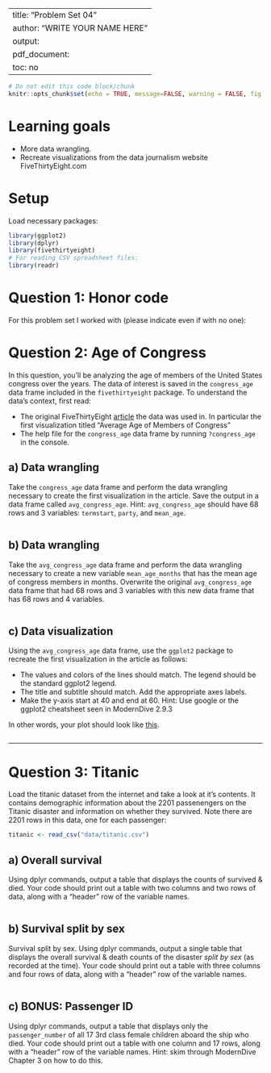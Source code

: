 
---
title: "Problem Set 04"
author: "WRITE YOUR NAME HERE"
output:
  pdf_document:
    toc: no
---

```r
# Do not edit this code block/chunk
knitr::opts_chunk$set(echo = TRUE, message=FALSE, warning = FALSE, fig.width = 16/2, fig.height = 9/2)
```

# Learning goals

* More data wrangling.
* Recreate visualizations from the data journalism website FiveThirtyEight.com


# Setup

Load necessary packages:

```r
library(ggplot2)
library(dplyr)
library(fivethirtyeight)
# For reading CSV spreadsheet files:
library(readr)
```



# Question 1:  Honor code

For this problem set I worked with (please indicate even if with no one): 


# Question 2: Age of Congress

In this question, you'll be analyzing the age of members of the United States congress over the years. The data of interest is saved in the `congress_age` data frame included in the `fivethirtyeight` package. To understand the data's context, first read:

* The original FiveThirtyEight [article](https://fivethirtyeight.com/features/both-republicans-and-democrats-have-an-age-problem/) the data was used in. In particular the first visualization titled "Average Age of Members of Congress"
* The help file for the `congress_age` data frame by running `?congress_age` in the console.

## a) Data wrangling

Take the `congress_age` data frame and perform the data wrangling necessary to create the first visualization in the article. Save the output in a data frame called `avg_congress_age`. Hint: `avg_congress_age` should have 68 rows and 3 variables: `termstart`, `party`, and `mean_age`.

```r

```


## b) Data wrangling

Take the `avg_congress_age` data frame and perform the data wrangling necessary to create a new variable `mean_age_months` that has the mean age of congress members in months. Overwrite the original `avg_congress_age` data frame that had 68 rows and 3 variables with this new data frame that has 68 rows and 4 variables. 

```r

```


## c) Data visualization

Using the `avg_congress_age` data frame, use the `ggplot2` package to recreate the first visualization in the article as follows:

* The values and colors of the lines should match. The legend should be the standard ggplot2 legend.
* The title and subtitle should match. Add the appropriate axes labels.
* Make the y-axis start at 40 and end at 60. Hint: Use google or the ggplot2 cheatsheet seen in ModernDive 2.9.3

In other words, your plot should look like [this](img/PS04_congress.png).

```r

```



***



# Question 3: Titanic

Load the titanic dataset from the internet and take a look at it's contents. It contains demographic information about the 2201 passenengers on the Titanic disaster and information on whether they survived. Note there are 2201 rows in this data, one for each passenger:

```r
titanic <- read_csv("data/titanic.csv")
```

## a) Overall survival

Using dplyr commands, output a table that displays the counts of survived & died. Your code should print out a table with two columns and two rows of data, along with a "header" row of the variable names.

```r

```

## b) Survival split by sex

Survival split by sex. Using dplyr commands, output a single table that displays the overall survival & death counts of the disaster *split by sex* (as recorded at the time). Your code should print out a table with three columns and four rows of data, along with a "header" row of the variable names.

```r

```

## c) BONUS: Passenger ID

Using dplyr commands, output a table that displays only the `passenger_number` of all 17 3rd class female children aboard the ship who died. Your code should print out a table with one column and 17 rows, along with a "header" row of the variable names. Hint: skim through ModernDive Chapter 3 on how to do this. 

```r

```
